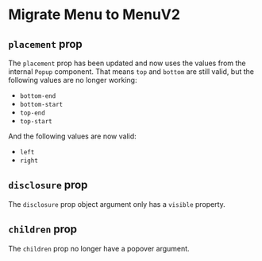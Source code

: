 
<Meta title="Migrations/Menu to MenuV2"/>


# Migrate Menu to MenuV2

## `placement` prop

The `placement` prop has been updated and now uses the values from the internal `Popup` component. That means `top` and `bottom` are still valid, but the following values are no longer working:

- `bottom-end`
- `bottom-start`
- `top-end`
- `top-start`

And the following values are now valid:

- `left`
- `right`

## `disclosure` prop

The `disclosure` prop object argument only has a `visible` property.

## `children` prop

The `children` prop no longer have a popover argument.
